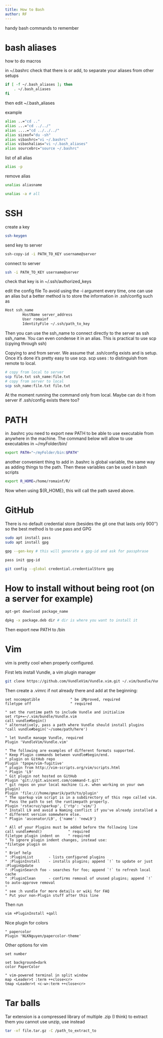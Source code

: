 ```yaml
---
title: How to Bash
author: RF
---
```


handy bash commands to remember

# bash aliases

how to do macros

in ~/.bashrc check that there is or add, to separate your aliases from other setups

```bash
if [ -f ~/.bash_aliases ]; then
    . ~/.bash_aliases
fi
```

then edit ~/.bash_aliases

example
```bash
alias ..="cd .."
alias ...="cd ../../"
alias ....="cd ../../../"
alias sizeof="du -sh"
alias vibashrc="vi ~/.bashrc"
alias vibashalias="vi ~/.bash_aliases"
alias sourcebrc="source ~/.bashrc"
```

list of all alias

```bash
alias -p
```

remove alias

```bash
unalias aliasname

unalias -a # all
```


# SSH

create a key

```bash
ssh-keygen
```

send key to server

```bash
ssh-copy-id -i PATH_TO_KEY username@server
```

connect to server

```bash

ssh -i PATH_TO_KEY username@server

```

check that key is in ~/.ssh/authorized_keys

edit the config file
To avoid using the -i argument every time, one can use an alias but a better method is to store the information in .ssh/config such as

```bash
Host ssh_name
        HostName server_address
        User romainf
        IdentityFile ~/.ssh/path_to_key
```

Then you can use the ssh_name to connect directly to the server as ssh ssh_name. You can even condense it in an alias. This is practical to use scp (cpying through ssh)

Copying to and from server. We assume that .ssh/config exists and is setup. Once it's done it's pretty easy to use scp. scp uses : to distinguish from remote to local.

```bash
# copy from local to server
scp file.txt ssh_name:file.txt
# copy from server to local
scp ssh_name:file.txt file.txt
```

At the moment running the command only from local. Maybe can do it from server if .ssh/config exists there too?


# PATH

in .bashrc you need to export new PATH to be able to use executable from anywhere in the machine. The command below will allow to use executables in ~/myFolder/bin/

```bash

export PATH="~/myFolder/bin:$PATH"

```

another convenient thing to add in .bashrc is global variable, the same way as adding things to the path. Then these variables can be used in bash scripts

```bash
export R_HOME=/home/romainf/R/
```

Now when using ${R_HOME}, this will call the path saved above.

# GitHub

There is no default credential store (besides the git one that lasts only 900'') so the best method is to use pass and GPG

```bash

sudo apt install pass
sudo apt install gpg

gpg --gen-key # this will generate a gpg-id and ask for passphrase

pass init gpg-id

git config --global credential.credentialStore gpg

```


# How to install without being root (on a server for example)

```bash
apt-get download package_name

dpkg -x package.deb dir # dir is where you want to install it
```

Then export new PATH to /bin


# Vim

vim is pretty cool when properly configured.

First lets install Vundle, a vim plugin manager

```bash

git clone https://github.com/VundleVim/Vundle.vim.git ~/.vim/bundle/Vundle.vim
```

Then create a .vimrc if not already there and add at the beginning:

```{}
set nocompatible              " be iMproved, required
filetype off                  " required

" set the runtime path to include Vundle and initialize
set rtp+=~/.vim/bundle/Vundle.vim
call vundle#begin()
" alternatively, pass a path where Vundle should install plugins
"call vundle#begin('~/some/path/here')

" let Vundle manage Vundle, required
Plugin 'VundleVim/Vundle.vim'

" The following are examples of different formats supported.
" Keep Plugin commands between vundle#begin/end.
" plugin on GitHub repo
Plugin 'tpope/vim-fugitive'
" plugin from http://vim-scripts.org/vim/scripts.html
" Plugin 'L9'
" Git plugin not hosted on GitHub
Plugin 'git://git.wincent.com/command-t.git'
" git repos on your local machine (i.e. when working on your own plugin)
Plugin 'file:///home/gmarik/path/to/plugin'
" The sparkup vim script is in a subdirectory of this repo called vim.
" Pass the path to set the runtimepath properly.
Plugin 'rstacruz/sparkup', {'rtp': 'vim/'}
" Install L9 and avoid a Naming conflict if you've already installed a
" different version somewhere else.
" Plugin 'ascenator/L9', {'name': 'newL9'}

" All of your Plugins must be added before the following line
call vundle#end()            " required
filetype plugin indent on    " required
" To ignore plugin indent changes, instead use:
"filetype plugin on
"
" Brief help
" :PluginList       - lists configured plugins
" :PluginInstall    - installs plugins; append `!` to update or just :PluginUpdate
" :PluginSearch foo - searches for foo; append `!` to refresh local cache
" :PluginClean      - confirms removal of unused plugins; append `!` to auto-approve removal
"
" see :h vundle for more details or wiki for FAQ
" Put your non-Plugin stuff after this line
```

Then run

```bash
vim +PluginInstall +qall
```

Nice plugin for colors

```{}
" papercolor
Plugin 'NLKNguyen/papercolor-theme'
```

Other options for vim

```{}
set number

set background=dark
color PaperColor 

" vim-powered terminal in split window
map <Leader>t :term ++close<cr>
tmap <Leader>t <c-w>:term ++close<cr>
```

# Tar balls

Tar extension is a compressed library of multiple .zip (I think) to extract them you cannot use unzip, use instead

```bash

tar -xf file.tar.gz -C /path_to_extract_to

```

